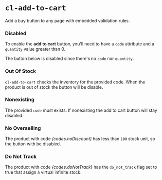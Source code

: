 
<Meta
  title={meta.title}
  argTypes={meta.argTypes}
/>

# `cl-add-to-cart`

Add a buy button to any page with embedded validation rules.

<Canvas withSource="open">
  <Story story={Basic} name="Basic" />
</Canvas>

<ArgsTable story="Basic" />

### Disabled

To enable the **add to cart** button, you'll need to have a `code` attribute and a `quantity` value greater than 0.

The button below is disabled since there's no `code` nor `quantity`.

<Canvas withSource="open">
  <Story story={WithoutAttributes} name="Without Attributes" />
</Canvas>

### Out Of Stock

`cl-add-to-cart` checks the inventory for the provided code. When the product is out of stock the button will be disable.

<Canvas withSource="open">
  <Story story={OutOfStock} name="Out Of Stock" />
</Canvas>

### Nonexisting

The provided `code` must exists. If nonexisting the add to cart button will stay disabled.

<Canvas withSource="open">
  <Story story={Nonexisting} name="Nonexisting" />
</Canvas>

### No Overselling

<p>
  The product with code <i>{codes.noDiscount}</i> has less than <code>100</code> stock unit, so the button with be disabled.
</p>

<Canvas withSource="open">
  <Story story={NoOverselling} name="No Overselling" />
</Canvas>

### Do Not Track

<p>
  The product with code <i>{codes.doNotTrack}</i> has the <code>do_not_track</code> flag set to true that assign a virtual infinite stock.
</p>

<Canvas withSource="open">
  <Story story={DoNotTrack} name="Do Not Track" />
</Canvas>
